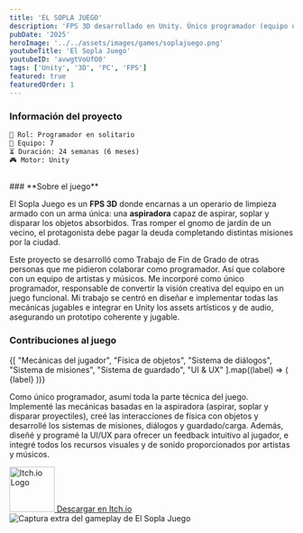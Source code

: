 ```yaml
---
title: 'EL SOPLA JUEGO'
description: 'FPS 3D desarrollado en Unity. Único programador (equipo de 7, 24 semanas).'
pubDate: '2025'
heroImage: '../../assets/images/games/soplajuego.png'
youtubeTitle: 'El Sopla Juego'
youtubeID: 'avwgtVoUfO0'
tags: ['Unity', '3D', 'PC', 'FPS']
featured: true
featuredOrder: 1 
---
```



###  **Información del proyecto**  

```markdown
👤 Rol: Programador en solitario
👥 Equipo: 7 
⏳ Duración: 24 semanas (6 meses)  
🎮 Motor: Unity
```

<br/>
###  **Sobre el juego**
<div className="text-justify">

El Sopla Juego es un **FPS 3D** donde encarnas a un operario de limpieza armado con un arma única: una **aspiradora** capaz de aspirar, soplar y disparar los objetos absorbidos. Tras romper el gnomo de jardín de un vecino, el protagonista debe pagar la deuda completando distintas misiones por la ciudad.

Este proyecto se desarrolló como Trabajo de Fin de Grado de otras personas que me pidieron colaborar como programador. Así que colabore con un equipo de artistas y músicos. Me incorporé como único programador, responsable de convertir la visión creativa del equipo en un juego funcional. Mi trabajo se centró en diseñar e implementar todas las mecánicas jugables e integrar en Unity los assets artísticos y de audio, asegurando un prototipo coherente y jugable.
</div>

### **Contribuciones al juego**

<div className="mt-4 mb-4 flex flex-wrap gap-2 ">
  {[
    "Mecánicas del jugador",
    "Física de objetos",
    "Sistema de diálogos",
    "Sistema de misiones",
    "Sistema de guardado",
    "UI & UX"
  ].map((label) => (
    <span
      key={label}
      className="inline-grid place-items-center rounded-full px-3 py-1 text-xs font-medium leading-[1]"
      style={{
        background: "rgba(var(--accent-rgb),0.1)",
        color: "var(--accent)",
        border: "1px solid rgba(var(--accent-rgb),0.3)"
      }}
    >
      {label}
    </span>
  ))}
</div>

<div className="text-justify">

Como único programador, asumí toda la parte técnica del juego. Implementé las mecánicas basadas en la aspiradora (aspirar, soplar y disparar proyectiles), creé las interacciones de física con objetos y desarrollé los sistemas de misiones, diálogos y guardado/carga. Además, diseñé y programé la UI/UX para ofrecer un feedback intuitivo al jugador, e integré todos los recursos visuales y de sonido proporcionados por artistas y músicos.

</div>

<div className="flex flex-col items-center my-8">
  <a
    href="https://soplajuego.itch.io/elsoplajuego"  
    target="_blank"
    rel="noopener noreferrer"
    className="flex flex-col items-center group"
  >
    <img
      src={imageItchio}               
      alt="Itch.io Logo"
      width="80"
      height="80"
      className="mb-3 transition-transform duration-200 group-hover:scale-110"
    />
    <span className="text-lg font-semibold text-[#FFFFFF] group-hover:text-[#1338BE] transition">
      Descargar en Itch.io
    </span>
  </a>
</div>

<div className="flex justify-center my-6">
  <Image src={image}
    alt="Captura extra del gameplay de El Sopla Juego" 
  className="w-full max-w-3xl h-auto rounded-xl shadow"
  />
</div>